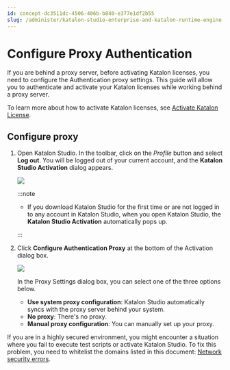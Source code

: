 ```yaml
---
id: concept-dc3511dc-4506-406b-b840-e377e1df2b55
slug: /administer/katalon-studio-enterprise-and-katalon-runtime-engine-license/configure-proxy-authentication
---
```


# Configure Proxy Authentication

If you are behind a proxy server, before activating Katalon licenses, you need to configure the Authentication proxy settings. This guide will allow you to authenticate and activate your Katalon licenses while working behind a proxy server.

To learn more about how to activate Katalon licenses, see [Activate Katalon License](/administer/katalon-studio-enterprise-and-katalon-runtime-engine-license/activate-a-katalon-license).

## Configure proxy

1.  Open Katalon Studio. In the toolbar, click on the *Profile* button and select **Log out**. You will be logged out of your current account, and the **Katalon Studio Activation** dialog appears.

    <img src="/doc_images/Documents/Administer/KSE-KRE-Licenses/configure-proxy/image/ks-pe-activation-dialog.png" width={500} />

    
    :::note

    -   If you download Katalon Studio for the first time or are not logged in to any account in Katalon Studio, when you open Katalon Studio, the **Katalon Studio Activation** automatically pops up.

    :::

2.  Click **Configure Authentication Proxy** at the bottom of the Activation dialog box.

    <img src="/doc_images/Documents/Administer/KSE-KRE-Licenses/configure-proxy/image/ks-pe-set-proxy.png" />

    In the Proxy Settings dialog box, you can select one of the three options below.

    -   **Use system proxy configuration**: Katalon Studio automatically syncs with the proxy server behind your system.
    -   **No proxy**: There's no proxy.
    -   **Manual proxy configuration**: You can manually set up your proxy.

If you are in a highly secured environment, you might encounter a situation where you fail to execute test scripts or activate Katalon Studio. To fix this problem, you need to whitelist the domains listed in this document: [Network security errors](/administer/troubleshooting/troubleshooting-activation-problem/network-security-errors).